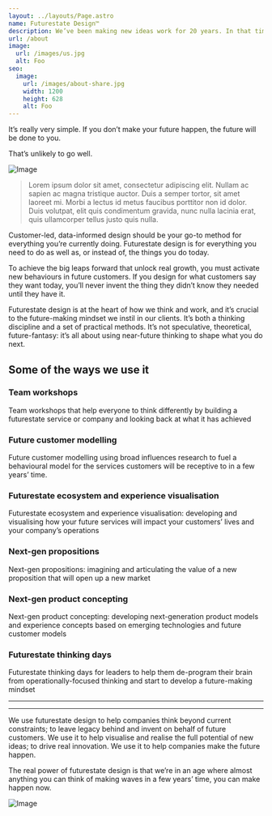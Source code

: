 ```yaml
---
layout: ../layouts/Page.astro
name: Futurestate Design™
description: We’ve been making new ideas work for 20 years. In that time, we’ve worked with over 150 organisations, in 10 countries, delivering over 350 successful programmes.
url: /about
image:
  url: /images/us.jpg
  alt: Foo
seo:
  image:
    url: /images/about-share.jpg
    width: 1200
    height: 628
    alt: Foo
---
```


<p class="intro">It’s really very simple. If you don’t make your future happen, the future will be done to you.</p> 

<p class="intro">That’s unlikely to go well.</p>

![Image](/images/graph.png)

> Lorem ipsum dolor sit amet, consectetur adipiscing elit. Nullam ac sapien ac magna tristique auctor. Duis a semper tortor, sit amet laoreet mi. Morbi a lectus id metus faucibus porttitor non id dolor. Duis volutpat, elit quis condimentum gravida, nunc nulla lacinia erat, quis ullamcorper tellus justo quis nulla.

Customer-led, data-informed design should be your go-to method for everything you’re currently doing. Futurestate design is for everything you need to do as well as, or instead of, the things you do today.

To achieve the big leaps forward that unlock real growth, you must activate new behaviours in future customers. If you design for what customers say they want today, you’ll never invent the thing they didn’t know they needed until they have it.

Futurestate design is at the heart of how we think and work, and it’s crucial to the future-making mindset we instil in our clients. It’s both a thinking discipline and a set of practical methods. It’s not speculative, theoretical, future-fantasy: it’s all about using near-future thinking to shape what you do next.

## Some of the ways we use it

### Team workshops

Team workshops that help everyone to think differently by building a futurestate service or company and looking back at what it has achieved

### Future customer modelling

Future customer modelling using broad influences research to fuel a behavioural model for the services customers will be receptive to in a few years’ time.

### Futurestate ecosystem and experience visualisation

Futurestate ecosystem and experience visualisation: developing and visualising how your future services will impact your customers’ lives and your company’s operations

### Next-gen propositions

Next-gen propositions: imagining and articulating the value of a new proposition that will open up a new market

### Next-gen product concepting

Next-gen product concepting: developing next-generation product models and experience concepts based on emerging technologies and future customer models

### Futurestate thinking days

Futurestate thinking days for leaders to help them de-program their brain from operationally-focused thinking and start to develop a future-making mindset

---

---

We use futurestate design to help companies think beyond current constraints; to leave legacy behind and invent on behalf of future customers. We use it to help visualise and realise the full potential of new ideas; to drive real innovation. We use it to help companies make the future happen.

The real power of futurestate design is that we’re in an age where almost anything you can think of making waves in a few years’ time, you can make happen now.

![Image](/images/futurestate-design.jpg)